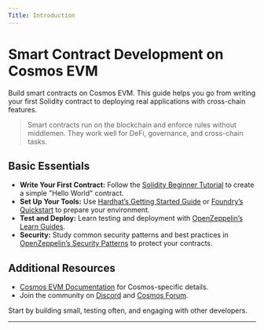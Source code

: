 ```yaml
---
Title: Introduction
---
```


# Smart Contract Development on Cosmos EVM

Build smart contracts on Cosmos EVM. This guide helps you go from writing your first Solidity contract to deploying real applications with cross-chain features.

> Smart contracts run on the blockchain and enforce rules without middlemen. They work well for DeFi, governance, and cross-chain tasks.

## Basic Essentials

* **Write Your First Contract:** Follow the [Solidity Beginner Tutorial](https://docs.soliditylang.org/en/latest/introduction-to-smart-contracts.html) to create a simple "Hello World" contract.
* **Set Up Your Tools:** Use [Hardhat’s Getting Started Guide](https://hardhat.org/getting-started/) or [Foundry’s Quickstart](https://book.getfoundry.sh/) to prepare your environment.
* **Test and Deploy:** Learn testing and deployment with [OpenZeppelin’s Learn Guides](https://docs.openzeppelin.com/learn).
* **Security:** Study common security patterns and best practices in [OpenZeppelin’s Security Patterns](https://docs.openzeppelin.com/learn/security-patterns) to protect your contracts.

## Additional Resources

* [Cosmos EVM Documentation](/docs/evm) for Cosmos-specific details.
* Join the community on [Discord](https://discord.gg/interchain) and [Cosmos Forum](https://forum.cosmos.network).

Start by building small, testing often, and engaging with other developers.

---